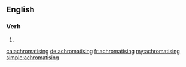 ==English==

===Verb===
{{head|en|present participle}}

# {{present participle of|achromatise|lang=en|nocat=1}}

[[ca:achromatising]]
[[de:achromatising]]
[[fr:achromatising]]
[[my:achromatising]]
[[simple:achromatising]]
